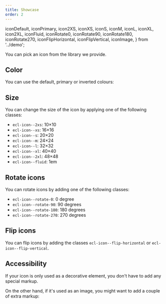 ```yaml
---
title: Showcase
order: 2
---
```


  iconDefault,
  iconPrimary,
  icon2XS,
  iconXS,
  iconS,
  iconM,
  iconL,
  iconXL,
  icon2XL,
  iconFluid,
  iconRotate0,
  iconRotate90,
  iconRotate180,
  iconRotate270,
  iconFlipHorizontal,
  iconFlipVertical,
  iconImage,
} from '../demo';

<Playground system="ec" selectedKind="components-icon" selectedStory="all">
  <Html markup={iconDefault} />
</Playground>

You can pick an icon from <Link to="/ec/guidelines/iconography/">the library we provide</Link>.

## Color

You can use the default, primary or inverted colours:

<Playground system="ec" selectedKind="components-icon" selectedStory="all">
  <Html markup={iconDefault} />
  <Html markup={iconPrimary} />
</Playground>

## Size

You can change the size of the icon by applying one of the following classes:

- `ecl-icon--2xs`: 10&times;10
- `ecl-icon--xs`: 16&times;16
- `ecl-icon--s`: 20&times;20
- `ecl-icon--m`: 24&times;24
- `ecl-icon--l`: 32&times;32
- `ecl-icon--xl`: 40&times;40
- `ecl-icon--2xl`: 48&times;48
- `ecl-icon--fluid`: 1em

<Playground system="ec" selectedKind="components-icon" selectedStory="all">
  <Html markup={icon2XS} />
  <Html markup={iconXS} />
  <Html markup={iconS} />
  <Html markup={iconM} />
  <Html markup={iconL} />
  <Html markup={iconXL} />
  <Html markup={icon2XL} />
  <Html markup={iconFluid} />
</Playground>

## Rotate icons

You can rotate icons by adding one of the following classes:

- `ecl-icon--rotate-0`: 0 degree
- `ecl-icon--rotate-90`: 90 degrees
- `ecl-icon--rotate-180`: 180 degrees
- `ecl-icon--rotate-270`: 270 degrees

<Playground system="ec" selectedKind="components-icon" selectedStory="all">
  <Html markup={iconRotate0} />
  <Html markup={iconRotate90} />
  <Html markup={iconRotate180} />
  <Html markup={iconRotate270} />
</Playground>

## Flip icons

You can flip icons by adding the classes `ecl-icon--flip-horizontal` or `ecl-icon--flip-vertical`.

<Playground system="ec" selectedKind="components-icon" selectedStory="all">
  <Html markup={iconFlipHorizontal} />
  <Html markup={iconFlipVertical} />
</Playground>

## Accessibility

If your icon is only used as a decorative element, you don't have to add any special markup.

On the other hand, if it's used as an image, you might want to add a couple of extra markup:

<Playground system="ec" selectedKind="components-icon" selectedStory="all">
  <Html markup={iconImage} />
</Playground>
